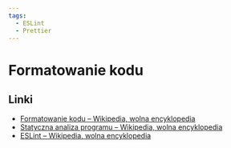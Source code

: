 ```yaml
---
tags:
  - ESLint
  - Prettier
---
```


# Formatowanie kodu

## Linki

- [Formatowanie kodu – Wikipedia, wolna encyklopedia](https://pl.wikipedia.org/wiki/Formatowanie_kodu)
- [Statyczna analiza programu – Wikipedia, wolna encyklopedia](https://pl.wikipedia.org/wiki/Statyczna_analiza_programu)
- [ESLint – Wikipedia, wolna encyklopedia](https://pl.wikipedia.org/wiki/ESLint)
